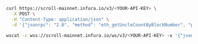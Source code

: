 
<Tabs>
  <TabItem value="cURL">

```bash
curl https://scroll-mainnet.infura.io/v3/<YOUR-API-KEY> \
  -X POST \
  -H "Content-Type: application/json" \
  -d '{"jsonrpc": "2.0", "method": "eth_getUncleCountByBlockNumber", "params": ["0x5bad55"], "id": 1}'
```

  </TabItem>
  <TabItem value="WSS">

```bash
wscat -c wss://scroll-mainnet.infura.io/ws/v3/<YOUR-API-KEY> -x '{"jsonrpc": "2.0", "method": "eth_getUncleCountByBlockNumber", "params": ["0x5bad55"], "id": 1}'
```

  </TabItem>
</Tabs>
